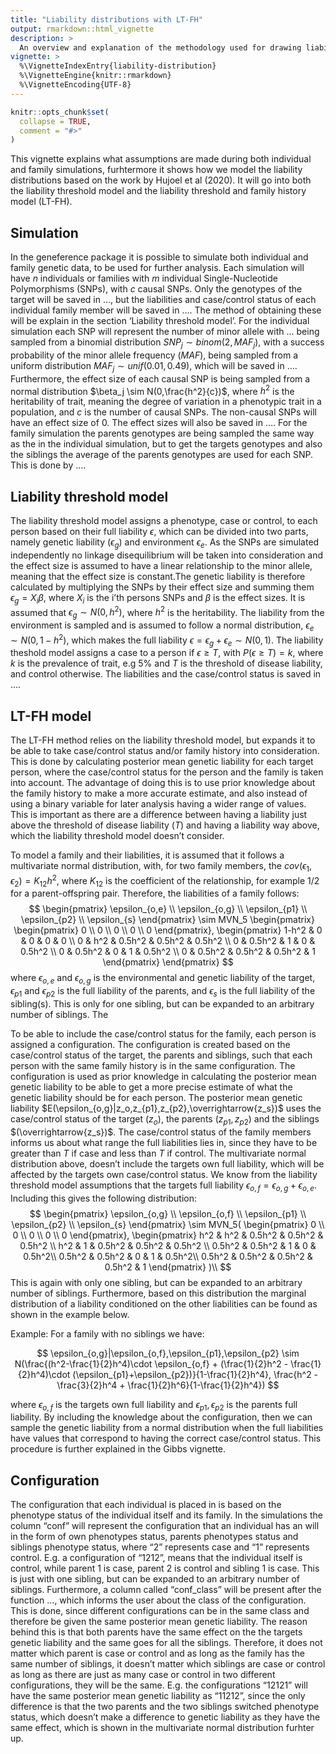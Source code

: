 ```yaml
---
title: "Liability distributions with LT-FH"
output: rmarkdown::html_vignette
description: >
  An overview and explanation of the methodology used for drawing liabilities.
vignette: >
  %\VignetteIndexEntry{liability-distribution}
  %\VignetteEngine{knitr::rmarkdown}
  %\VignetteEncoding{UTF-8}
---
```


```r
knitr::opts_chunk$set(
  collapse = TRUE,
  comment = "#>"
)
```

This vignette explains what assumptions are made during both individual and family simulations, furhtermore it shows how we model the liability distributions based on the work by Hujoel et al (2020). It will go into both the liability threshold model and the liability threshold and family history model (LT-FH).

## Simulation
In the geneference package it is possible to simulate both individual and family genetic data, to be used for further analysis. Each simulation will have $n$ individuals or families with $m$ individual Single-Nucleotide Polymorphisms (SNPs), with $c$ causal SNPs. Only the genotypes of the target will be saved in ..., but the liabilities and case/control status of each individual family member will be saved in .... The method of obtaining these will be explain in the section 'Liability threshold model'. 
For the individual simulation each SNP will represent the number of minor allele with ... being sampled from a binomial distribution $SNP_j \sim binom(2,MAF_j)$, with a success probability of the minor allele frequency ($MAF$), being sampled from a uniform distribution $MAF_j \sim unif(0.01,0.49)$, which will be saved in .... Furthermore, the effect size of each causal SNP is being sampled from a normal distribution $\beta_j \sim N(0,\frac{h^2}{c})$, where $h^2$ is the heritability of trait, meaning the degree of variation in a phenotypic trait in a population, and $c$ is the number of causal SNPs. The non-causal SNPs will have an effect size of $0$. The effect sizes will also be saved in .... For the family simulation the parents genotypes are being sampled the same way as the in the individual simulation, but to get the targets genotypes and also the siblings the average of the parents genotypes are used for each SNP. This is done by ....

## Liability threshold model
The liability threshold model assigns a phenotype, case or control, to each person based on their full liability $\epsilon$, which can be divided into two parts, namely genetic liability ($\epsilon_{g}$) and environment $\epsilon_{e}$. As the SNPs are simulated independently no linkage disequilibrium will be taken into consideration and the effect size is assumed to have a linear relationship to the minor allele, meaning that the effect size is constant.The genetic liability is therefore calculated by multiplying the SNPs by their effect size and summing them $\epsilon_g = X_i \beta$, where $X_i$ is the i'th persons SNPs and $\beta$ is the effect sizes. It is assumed that $\epsilon_g \sim N(0,h^2)$, where $h^2$ is the heritability. The liability from the environment is sampled and is assumed to follow a normal distribution, $\epsilon_e \sim N(0,1-h^2)$, which makes the full liability $\epsilon = \epsilon_g+\epsilon_e \sim N(0,1)$. The liability theshold model assigns a case to a person if $\epsilon\geq T$, with $P(\epsilon\geq T) = k$, where $k$ is the prevalence of trait, e.g $5\%$ and $T$ is the threshold of disease liability, and control otherwise. The liabilities and the case/control status is saved in ....

## LT-FH model
The LT-FH method relies on the liability threshold model, but expands it to be able to take case/control status and/or family history into consideration. This is done by calculating posterior mean genetic liability for each target person, where the case/control status for the person and the family is taken into account. The advantage of doing this is to use prior knowledge about the family history to make a more accurate estimate, and also instead of using a binary variable for later analysis having a wider range of values. This is important as there are a difference between having a liability just above the threshold of disease liability ($T$) and having a liability way above, which the liability threshold model doesn't consider.

To model a family and their liabilities, it is assumed that it follows a multivariate normal distribution, with, for two family members, the $cov(\epsilon_1, \epsilon_2) = K_{12}h^2$, where $K_{12}$ is the coefficient of the relationship, for example $1/2$ for a parent-offspring pair. Therefore, the liabilities of a family follows:
$$
\begin{pmatrix}
\epsilon_{o,e} \\ \epsilon_{o,g} \\ \epsilon_{p1} \\ \epsilon_{p2} \\ \epsilon_{s}
\end{pmatrix} \sim
MVN_5 \begin{pmatrix}
\begin{pmatrix}
0 \\ 0 \\ 0 \\ 0 \\ 0
\end{pmatrix},
\begin{pmatrix}
1-h^2 & 0 & 0 & 0 & 0 \\
0 & h^2 & 0.5h^2 & 0.5h^2 & 0.5h^2 \\
0 & 0.5h^2 & 1 & 0 & 0.5h^2 \\
0 & 0.5h^2 & 0 & 1 & 0.5h^2 \\
0 & 0.5h^2 & 0.5h^2 & 0.5h^2 & 1
\end{pmatrix}
\end{pmatrix}
$$
where $\epsilon_{o,e}$ and $\epsilon_{o,g}$ is the environmental and genetic liability of the target, $\epsilon_{p1}$ and $\epsilon_{p2}$ is the full liability of the parents, and $\epsilon_s$ is the full liability of the sibling(s). This is only for one sibling, but can be expanded to an arbitrary number of siblings. The 

To be able to include the case/control status for the family, each person is assigned a configuration. The configuration is created based on the case/control status of the target, the parents and siblings, such that each person with the same family history is in the same configuration. The configuration is used as prior knowledge in calculating the posterior mean genetic liability to be able to get a more precise estimate of what the genetic liability should be for each person. The posterior mean genetic liability $E(\epsilon_{o,g}|z_o,z_{p1},z_{p2},\overrightarrow{z_s})$ uses the case/control status of the target $(z_o)$, the parents $(z_{p1}, z_{p2})$ and the siblings $(\overrightarrow{z_s})$. 
The case/control status of the family members informs us about what range the full liabilities lies in, since they have to be greater than $T$ if case and less than $T$ if control. The multivariate normal distribution above, doesn't include the targets own full liability, which will be affected by the targets own case/control status. We know from the liability threshold model assumptions that the targets full liability $\epsilon_{o,f} = \epsilon_{o,g}+\epsilon_{o,e}$. Including this gives the following distribution:
$$
\begin{pmatrix}
    \epsilon_{o,g} \\
    \epsilon_{o,f} \\
    \epsilon_{p1} \\
    \epsilon_{p2} \\
    \epsilon_{s}
\end{pmatrix}
\sim
MVN_5( \begin{pmatrix}
    0 \\
    0 \\
    0 \\
    0 \\
    0
\end{pmatrix}, \begin{pmatrix}
    h^2 & h^2 & 0.5h^2 & 0.5h^2 & 0.5h^2 \\
    h^2 & 1 & 0.5h^2 & 0.5h^2 & 0.5h^2 \\
    0.5h^2 & 0.5h^2 & 1 & 0  & 0.5h^2\\
    0.5h^2 & 0.5h^2 & 0 & 1  & 0.5h^2\\
    0.5h^2 & 0.5h^2 & 0.5h^2 & 0.5h^2 & 1
\end{pmatrix} )\\
$$
This is again with only one sibling, but can be expanded to an arbitrary number of siblings. Furthermore, based on this distribution the marginal distribution of a liability conditioned on the other liabilities can be found as shown in the example below.

Example:
For a family with no siblings we have: 

$$
\epsilon_{o,g}|\epsilon_{o,f},\epsilon_{p1},\epsilon_{p2} \sim N(\frac{(h^2-\frac{1}{2}h^4)\cdot \epsilon_{o,f} + (\frac{1}{2}h^2 - \frac{1}{2}h^4)\cdot (\epsilon_{p1}+\epsilon_{p2})}{1-\frac{1}{2}h^4}, \frac{h^2 - \frac{3}{2}h^4 + \frac{1}{2}h^6}{1-\frac{1}{2}h^4})
$$

where $\epsilon_{o,f}$ is the targets own full liability and $\epsilon_{p1}, \epsilon_{p2}$ is the parents full liability. By including the knowledge about the configuration, then we can sample the genetic liability from a normal distribution when the full liabilities have values that correspond to having the correct case/control status. This procedure is further explained in the Gibbs vignette.

## Configuration
The configuration that each individual is placed in is based on the phenotype status of the individual itself and its family. In the simulations the column "conf" will represent the configuration that an individual has an will in the form of own phenotypes status, parents phenotypes status and siblings phenotype status, where "2" represents case and "1" represents control. E.g. a configuration of "1212", means that the individual itself is control, while parent 1 is case, parent 2 is control and sibling 1 is case. This is just with one sibling, but can be expanded to an arbitrary number of siblings. Furthermore, a column called "conf_class" will be present after the function ..., which informs the user about the class of the configuration. This is done, since different configurations can be in the same class and therefore be given the same posterior mean genetic liability. The reason behind this is that both parents have the same effect on the the targets genetic liability and the same goes for all the siblings. Therefore, it does not matter which parent is case or control and as long as the family has the same number of siblings, it doesn't matter which siblings are case or control as long as there are just as many case or control in two different configurations, they will be the same. E.g. the configurations "12121" will have the same posterior mean genetic liability as "11212", since the only difference is that the two parents and the two siblings switched phenotype status, which doesn't make a difference to genetic liability as they have the same effect, which is shown in the multivariate normal distribution furhter up. 

